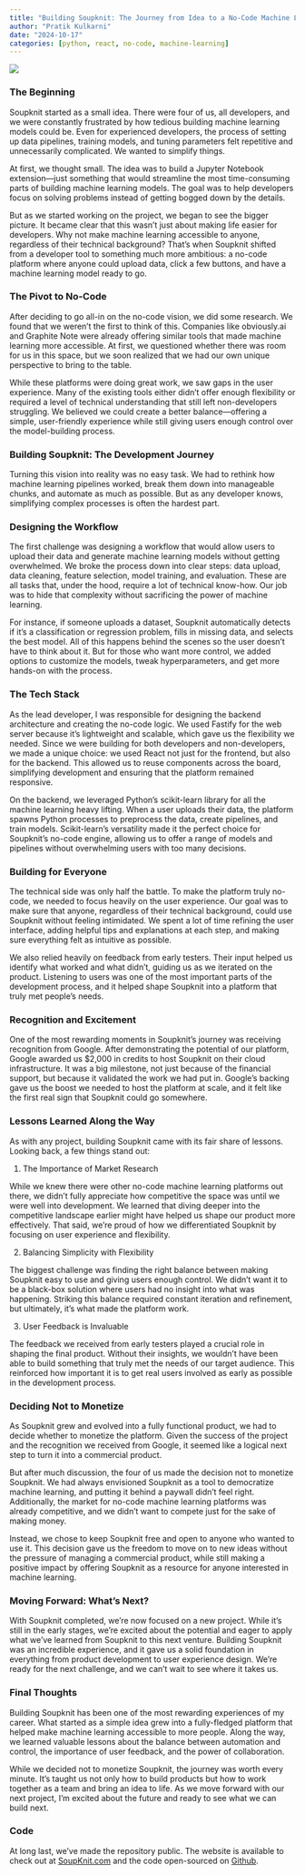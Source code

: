 ```yaml
---
title: "Building Soupknit: The Journey from Idea to a No-Code Machine Learning Platform"
author: "Pratik Kulkarni"
date: "2024-10-17"
categories: [python, react, no-code, machine-learning]
---
```


![](soupknit.png)

### The Beginning

Soupknit started as a small idea. There were four of us, all developers, and we were constantly frustrated by how tedious building machine learning models could be. Even for experienced developers, the process of setting up data pipelines, training models, and tuning parameters felt repetitive and unnecessarily complicated. We wanted to simplify things.

At first, we thought small. The idea was to build a Jupyter Notebook extension—just something that would streamline the most time-consuming parts of building machine learning models. The goal was to help developers focus on solving problems instead of getting bogged down by the details.

But as we started working on the project, we began to see the bigger picture. It became clear that this wasn't just about making life easier for developers. Why not make machine learning accessible to anyone, regardless of their technical background? That's when Soupknit shifted from a developer tool to something much more ambitious: a no-code platform where anyone could upload data, click a few buttons, and have a machine learning model ready to go.

### The Pivot to No-Code

After deciding to go all-in on the no-code vision, we did some research. We found that we weren't the first to think of this. Companies like obviously.ai and Graphite Note were already offering similar tools that made machine learning more accessible. At first, we questioned whether there was room for us in this space, but we soon realized that we had our own unique perspective to bring to the table.

While these platforms were doing great work, we saw gaps in the user experience. Many of the existing tools either didn't offer enough flexibility or required a level of technical understanding that still left non-developers struggling. We believed we could create a better balance—offering a simple, user-friendly experience while still giving users enough control over the model-building process.

### Building Soupknit: The Development Journey

Turning this vision into reality was no easy task. We had to rethink how machine learning pipelines worked, break them down into manageable chunks, and automate as much as possible. But as any developer knows, simplifying complex processes is often the hardest part.

### Designing the Workflow

The first challenge was designing a workflow that would allow users to upload their data and generate machine learning models without getting overwhelmed. We broke the process down into clear steps: data upload, data cleaning, feature selection, model training, and evaluation. These are all tasks that, under the hood, require a lot of technical know-how. Our job was to hide that complexity without sacrificing the power of machine learning.

For instance, if someone uploads a dataset, Soupknit automatically detects if it's a classification or regression problem, fills in missing data, and selects the best model. All of this happens behind the scenes so the user doesn't have to think about it. But for those who want more control, we added options to customize the models, tweak hyperparameters, and get more hands-on with the process.

### The Tech Stack

As the lead developer, I was responsible for designing the backend architecture and creating the no-code logic. We used Fastify for the web server because it's lightweight and scalable, which gave us the flexibility we needed. Since we were building for both developers and non-developers, we made a unique choice: we used React not just for the frontend, but also for the backend. This allowed us to reuse components across the board, simplifying development and ensuring that the platform remained responsive.

On the backend, we leveraged Python's scikit-learn library for all the machine learning heavy lifting. When a user uploads their data, the platform spawns Python processes to preprocess the data, create pipelines, and train models. Scikit-learn's versatility made it the perfect choice for Soupknit's no-code engine, allowing us to offer a range of models and pipelines without overwhelming users with too many decisions.

### Building for Everyone

The technical side was only half the battle. To make the platform truly no-code, we needed to focus heavily on the user experience. Our goal was to make sure that anyone, regardless of their technical background, could use Soupknit without feeling intimidated. We spent a lot of time refining the user interface, adding helpful tips and explanations at each step, and making sure everything felt as intuitive as possible.

We also relied heavily on feedback from early testers. Their input helped us identify what worked and what didn't, guiding us as we iterated on the product. Listening to users was one of the most important parts of the development process, and it helped shape Soupknit into a platform that truly met people's needs.

### Recognition and Excitement

One of the most rewarding moments in Soupknit's journey was receiving recognition from Google. After demonstrating the potential of our platform, Google awarded us $2,000 in credits to host Soupknit on their cloud infrastructure. It was a big milestone, not just because of the financial support, but because it validated the work we had put in. Google's backing gave us the boost we needed to host the platform at scale, and it felt like the first real sign that Soupknit could go somewhere.

### Lessons Learned Along the Way

As with any project, building Soupknit came with its fair share of lessons. Looking back, a few things stand out:

1. The Importance of Market Research

While we knew there were other no-code machine learning platforms out there, we didn't fully appreciate how competitive the space was until we were well into development. We learned that diving deeper into the competitive landscape earlier might have helped us shape our product more effectively. That said, we're proud of how we differentiated Soupknit by focusing on user experience and flexibility.

2. Balancing Simplicity with Flexibility

The biggest challenge was finding the right balance between making Soupknit easy to use and giving users enough control. We didn't want it to be a black-box solution where users had no insight into what was happening. Striking this balance required constant iteration and refinement, but ultimately, it's what made the platform work.

3. User Feedback is Invaluable

The feedback we received from early testers played a crucial role in shaping the final product. Without their insights, we wouldn't have been able to build something that truly met the needs of our target audience. This reinforced how important it is to get real users involved as early as possible in the development process.

### Deciding Not to Monetize

As Soupknit grew and evolved into a fully functional product, we had to decide whether to monetize the platform. Given the success of the project and the recognition we received from Google, it seemed like a logical next step to turn it into a commercial product.

But after much discussion, the four of us made the decision not to monetize Soupknit. We had always envisioned Soupknit as a tool to democratize machine learning, and putting it behind a paywall didn't feel right. Additionally, the market for no-code machine learning platforms was already competitive, and we didn't want to compete just for the sake of making money.

Instead, we chose to keep Soupknit free and open to anyone who wanted to use it. This decision gave us the freedom to move on to new ideas without the pressure of managing a commercial product, while still making a positive impact by offering Soupknit as a resource for anyone interested in machine learning.

### Moving Forward: What's Next?

With Soupknit completed, we're now focused on a new project. While it's still in the early stages, we're excited about the potential and eager to apply what we've learned from Soupknit to this next venture. Building Soupknit was an incredible experience, and it gave us a solid foundation in everything from product development to user experience design. We're ready for the next challenge, and we can't wait to see where it takes us.

### Final Thoughts

Building Soupknit has been one of the most rewarding experiences of my career. What started as a simple idea grew into a fully-fledged platform that helped make machine learning accessible to more people. Along the way, we learned valuable lessons about the balance between automation and control, the importance of user feedback, and the power of collaboration.

While we decided not to monetize Soupknit, the journey was worth every minute. It's taught us not only how to build products but how to work together as a team and bring an idea to life. As we move forward with our next project, I'm excited about the future and ready to see what we can build next.

### Code

At long last, we've made the repository public. The website is available to check out at [SoupKnit.com](https://soupknit.com) and the code open-sourced on [Github](https://github.com/SoupKnit/soupknit).